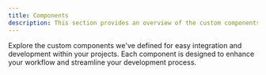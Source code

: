 ```yaml
---
title: Components
description: This section provides an overview of the custom components available in ApiDocs.
---
```


Explore the custom components we've defined for easy integration and development within your projects. Each component is designed to enhance your workflow and streamline your development process.

<Outlet path="/getting-started/components" />
